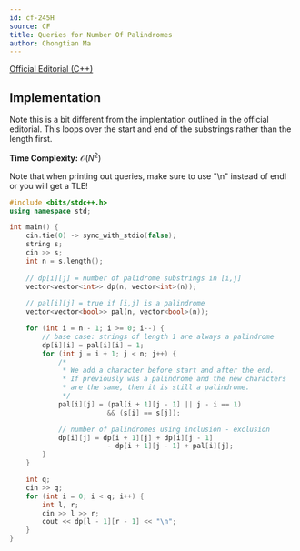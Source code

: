 ```yaml
---
id: cf-245H
source: CF
title: Queries for Number Of Palindromes
author: Chongtian Ma
---
```


[Official Editorial (C++)](https://codeforces.com/blog/entry/5921)
## Implementation

Note this is a bit different from the implentation outlined in the official
editorial. This loops over the start and end of the substrings rather than the
length first.

**Time Complexity:** $\mathcal{O}(N^2)$

<LanguageSection>

<CPPSection>

<Warning title="Tight Constraints">
Note that when printing out queries, make sure to use "\n" instead of endl or you will get a TLE!
</Warning>

```cpp
#include <bits/stdc++.h>
using namespace std;

int main() {
	cin.tie(0) -> sync_with_stdio(false);
	string s;
	cin >> s;
	int n = s.length();
	
	// dp[i][j] = number of palidrome substrings in [i,j]
	vector<vector<int>> dp(n, vector<int>(n));
	
	// pal[i][j] = true if [i,j] is a palindrome
	vector<vector<bool>> pal(n, vector<bool>(n));

	for (int i = n - 1; i >= 0; i--) {
		// base case: strings of length 1 are always a palindrome
		dp[i][i] = pal[i][i] = 1;
		for (int j = i + 1; j < n; j++) {
			/*
			 * We add a character before start and after the end.
			 * If previously was a palindrome and the new characters
			 * are the same, then it is still a palindrome.
			 */
			pal[i][j] = (pal[i + 1][j - 1] || j - i == 1)
						&& (s[i] == s[j]);

			// number of palindromes using inclusion - exclusion
			dp[i][j] = dp[i + 1][j] + dp[i][j - 1]
					    - dp[i + 1][j - 1] + pal[i][j];
		}
	}

	int q;
	cin >> q;
	for (int i = 0; i < q; i++) {
		int l, r; 
		cin >> l >> r;
		cout << dp[l - 1][r - 1] << "\n";
	}
}

```

</CPPSection>

</LanguageSection>


